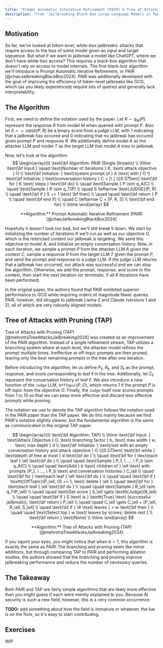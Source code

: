 ```yaml
---
title: "Prompt Automatic Interative Refinement (PAIR) & Tree of Attacks with Pruning (TAP)"
description: "From 'Jailbreaking Black Box Large Language Models in Twenty Queries' and 'Tree of Attacks: Jailbreaking Black-Box LLMs Automatically'"
---
```


## Motivation

So far, we've looked at *token-level, white-box jailbreaks:* attacks that require access to the loss of some model given an input and target sqeuence. But what if we want to jailbreak a model like ChatGPT, where we don't have white-box access? This requires a black-box algorithm that doesn't rely on access to model internals. The first black-box algorithm we'll introduce is Prompt Automatic Iterative Refinement, or PAIR [@chaoJailbreakingBlackBox2024]. PAIR was additionally developed with the goal of improving the efficiency of token-level jailbreaks like GCG, which (as you likely experienced) require lots of queries and generally lack interpretability. 

## The Algorithm

First, we need to define the notation used by the paper. Let $R \sim q_M(P)$ represent the response $R$ from model $M$ when queried with prompt $P$. Also let $S == \texttt{JUDGE}(P, R)$ be a binary score from a judge LLM, with $1$ indicating that a jailbreak has occured and $0$ indicating that no jailbreak has occured given prompt $P$ and response $R$. We additionally define model $A$ as the attacker LLM and model $T$ as the target LLM that model $A$ tries to jailbreak.

Now, let's look at the algorithm:
$$
\begin{array}{l}
\text{\bf Algorithm: PAIR (Single Stream)} \\
\hline
\text{\bf Input:} \quad \text{Number of iterations } K, \text{ attack objective } O \\
\text{\bf Initialize: } \text{system prompt of } A \text{ with } O \\
\text{\bf Initialize: } \text{conversation history } C = [\ ] \\[0.375em]
\text{\bf for } K \text{ steps } \text{\bf do} \\
\quad \text{Sample } P \sim q_A(C) \\
\quad \text{Sample } R \sim q_T(P) \\
\quad S \leftarrow \text{JUDGE}(P, R) \\
\quad \text{\bf if } S == 1 \text{ \bf then} \\
\quad \quad \text{\bf return } P \\
\quad \text{\bf end if} \\
\quad C \leftarrow C + [P, R, S] \\
\text{\bf end for} \\
\hline
\end{array}
$$

<div align="center">
  **Algorithm:** Prompt Automatic Iterative Refinement (PAIR) [@chaoJailbreakingBlackBox2024] 
</div>

Hopefully it doesn't look too bad, but we'll still break it down. We start by initializing the number of iterations $K$ we'll run as well as our objective $O$, which is the restricted content our jailbreak is targeting. We send this objective to model $A$, and initialize an empty conversation history. Now, in each iteration, we sample a prompt $P$ from the attacker LLM $A$ given the context $C$, sample a response $R$ from the target LLM $T$ given the prompt $P$, and send the prompt and response to a judge LLM. If the judge LLM returns that a jailbreak has occurred, our attack was successful and we can stop the algorithm. Otherwise, we add the prompt, response, and score to the context, then start the next iteration (or terminate, if all $K$ iterations have been performed).

In the original paper, the authors found that PAIR exhibited superior performance to GCG while requiring orders of magnitude fewer queries. PAIR, however, did struggle to jailbreak Llama-2 and Claude (versions 1 and 2), all of which are very robustly aligned models.

## Tree of Attacks with Pruning (TAP)

Tree of Attacks with Pruning (TAP) [@mehrotraTreeAttacksJailbreaking2024] was created as an improvement of the PAIR algorithm. Instead of a single refinement stream, TAP utilizes a branching system where at each level, the attacker model refines the prompt multiple times. Ineffective or off-topic prompts are then pruned, leaving only the best remaining prompts in the tree after one iteration. 

Before introducing the algorithm, let us define $P_\ell$, $R_\ell$, and $S_\ell$ as the prompt, response, and score corresponding to leaf $\ell$ in the tree. Additionally, let $C_\ell$ represent the conversation history of leaf $\ell$. We also introduce a new function of the $\texttt{Judge}$ LLM, $\texttt{OffTopic}(P, O)$, which returns $1$ if the prompt $P$ is off-topic from the objective $O$. Finally, the $\texttt{Judge}$ itself now scores prompts from $1$ to $10$ so that we can keep more effective and discard less effective prompts while pruning.

<Dropdown title="A Note on Notation">

The notation we use to denote the TAP algorithm follows the notation used in the PAIR paper than the TAP paper. We do this mainly because we find PAIR's notation slightly cleaner, but the fundamental algorithm is the same as communicated in the original TAP paper.

</Dropdown>

$$
\begin{array}{l}
\text{\bf Algorithm: TAP} \\
\hline
\text{\bf Input: } \text{Attack Objective } O, \text{ branching factor } b, \text{ max width } w, \text{ max depth } d \\
\text{\bf Initialize: } \text{root with an empty conversation history and attack objective } O \\[0.375em]
\text{\bf while } \text{depth of tree at most } d \text{\bf  do } \\
\quad \text{\bf for } \text{each leaf } \ell \text{\bf  do } \\
\quad \quad \text{Sample } P_1, \ ..., \ P_b \sim q_A(C) \\
\quad \quad \text{Add } b \text{ children of } \ell \text{ with prompts }P_1, \ ..., \ P_b \text{ and conversation histories } C_\ell \\
\quad \text{\bf for } \text{each leaf } \ell \text{\bf  do } \\
\quad \quad \text{\bf if } \texttt{OffTopic}(P_\ell, O) == 1, \text{ delete } \ell \\
\quad \text{\bf for } \text{each leaf } \ell \text{\bf  do } \\
\quad \quad \text{Sample } R_\ell \sim q_T(P_\ell) \\
\quad \quad \text{Get score } S_\ell \gets \texttt{Judge}(R_\ell) \\
\quad \quad \text{\bf if } S \text{ is } \texttt{True} \text{ (successful jailbreak)}, \text{\bf  return } P_\ell \\
\quad \quad C_\ell \gets C_\ell + [P_\ell, R_\ell, S_\ell] \\
\quad \text{\bf if } \# \text{ leaves } > w \text{\bf  then } \\
\quad \quad \text{Select top } w \text{ leaves by scores; delete rest } \\
\text{\bf return } \text{None} \\
\hline
\end{array}
$$

<div align="center">
  **Algorithm:** Tree of Attacks with Pruning (TAP) [@mehrotraTreeAttacksJailbreaking2024] 
</div>

If you squint your eyes, you might notice that when $b = 1$, this algorithm is exactly the same as PAIR! The branching and pruning seem like minor additions, but through comparing TAP to PAIR and performing ablation studies, the authors showed that the branching and pruning improve jailbreaking performance and reduce the number of necessary queries.

## The Takeaway

Both PAIR and TAP are fairly simple algorithms that are likely more effective than you might guess if each were merely explained to you. Because AI security is such a new field, however, this is a very common occurrence. 

**TODO:** add something about how the field is immature or whatever, the bar is on the floor, so it's easy to start contributing.


## Exercises

WIP
